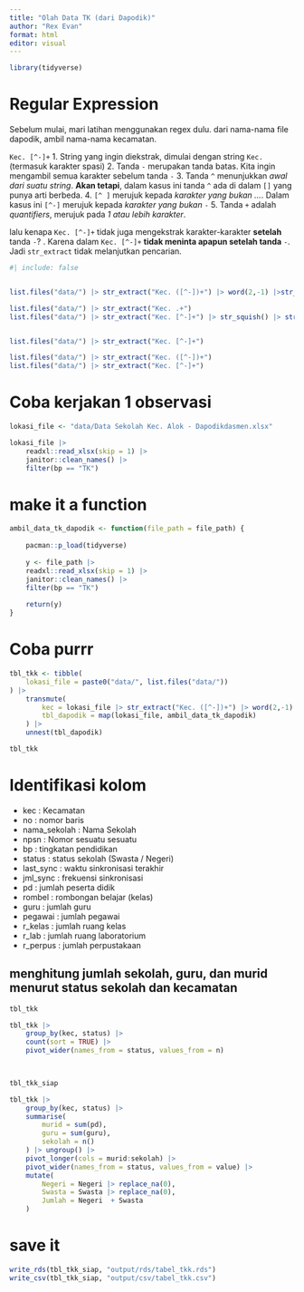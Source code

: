 ```yaml
---
title: "Olah Data TK (dari Dapodik)"
author: "Rex Evan"
format: html
editor: visual
---
```


```r
library(tidyverse)
```


# Regular Expression

Sebelum mulai, mari latihan menggunakan regex dulu. 
dari nama-nama file dapodik, ambil nama-nama kecamatan. 


`Kec. [^-]+`
1. String yang ingin diekstrak, dimulai dengan string `Kec. ` (termasuk karakter spasi)
2. Tanda `-` merupakan tanda batas. Kita ingin mengambil semua karakter sebelum tanda `-`
3. Tanda `^` menunjukkan *awal dari suatu string*. **Akan tetapi**, dalam kasus ini tanda `^` ada di dalam `[]` yang punya arti berbeda. 
4. `[^ ]` merujuk kepada *karakter yang bukan ...*. Dalam kasus ini `[^-]` merujuk kepada *karakter yang bukan* `-`
5. Tanda `+` adalah *quantifiers*, merujuk pada *1 atau lebih karakter*.

lalu kenapa `Kec. [^-]+` tidak juga mengekstrak karakter-karakter **setelah** tanda `-`? .
Karena dalam `Kec. [^-]+` **tidak meninta apapun setelah tanda** `-`. Jadi `str_extract` tidak melanjutkan pencarian. 


```r
#| include: false


list.files("data/") |> str_extract("Kec. ([^-])+") |> word(2,-1) |>str_squish()

list.files("data/") |> str_extract("Kec. .+")
list.files("data/") |> str_extract("Kec. [^-]+") |> str_squish() |> str_remove("Kec.")


list.files("data/") |> str_extract("Kec. [^-]+")

list.files("data/") |> str_extract("Kec. ([^-])+")
list.files("data/") |> str_extract("Kec. [^-]+")
```

# Coba kerjakan 1 observasi

```r
lokasi_file <- "data/Data Sekolah Kec. Alok - Dapodikdasmen.xlsx" 

lokasi_file |>
    readxl::read_xlsx(skip = 1) |>
    janitor::clean_names() |>
    filter(bp == "TK")

```

# make it a function

```r
ambil_data_tk_dapodik <- function(file_path = file_path) {
    
    pacman::p_load(tidyverse)
    
    y <- file_path |>
    readxl::read_xlsx(skip = 1) |>
    janitor::clean_names() |>
    filter(bp == "TK")
    
    return(y)
}
```

# Coba purrr

```r
tbl_tkk <- tibble(
    lokasi_file = paste0("data/", list.files("data/"))
) |>
    transmute(
        kec = lokasi_file |> str_extract("Kec. ([^-])+") |> word(2,-1) |>str_squish(), 
        tbl_dapodik = map(lokasi_file, ambil_data_tk_dapodik)
    ) |> 
    unnest(tbl_dapodik)

tbl_tkk
```

# Identifikasi kolom

-   kec : Kecamatan
-   no : nomor baris
-   nama_sekolah : Nama Sekolah
-   npsn : Nomor sesuatu sesuatu
-   bp : tingkatan pendidikan
-   status : status sekolah (Swasta / Negeri)
-   last_sync : waktu sinkronisasi terakhir
-   jml_sync : frekuensi sinkronisasi
-   pd : jumlah peserta didik
-   rombel : rombongan belajar (kelas)
-   guru : jumlah guru
-   pegawai : jumlah pegawai
-   r_kelas : jumlah ruang kelas
-   r_lab : jumlah ruang laboratorium
-   r_perpus : jumlah perpustakaan

## menghitung jumlah sekolah, guru, dan murid menurut status sekolah dan kecamatan 

```r

tbl_tkk

tbl_tkk |> 
    group_by(kec, status) |>
    count(sort = TRUE) |>
    pivot_wider(names_from = status, values_from = n)
    


tbl_tkk_siap 

tbl_tkk |>
    group_by(kec, status) |>
    summarise(
        murid = sum(pd),
        guru = sum(guru), 
        sekolah = n()
    ) |> ungroup() |>
    pivot_longer(cols = murid:sekolah) |>
    pivot_wider(names_from = status, values_from = value) |>
    mutate(
        Negeri = Negeri |> replace_na(0),
        Swasta = Swasta |> replace_na(0),
        Jumlah = Negeri  + Swasta
    )
```

# save it

```r
write_rds(tbl_tkk_siap, "output/rds/tabel_tkk.rds")
write_csv(tbl_tkk_siap, "output/csv/tabel_tkk.csv")
```


